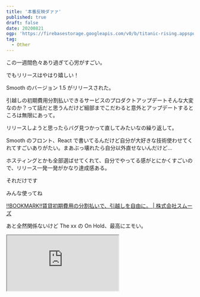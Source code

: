```yaml
---
title: '本番反映ダァァ'
published: true
draft: false
date: 20200821
ogp: 'https://firebasestorage.googleapis.com/v0/b/titanic-rising.appspot.com/o/honban-hanei-da.jpg?alt=media&token=624c4c01-94f5-43ff-a905-3d788354dd13'
tag:
  - Other
---
```


この一週間色々あり過ぎて心労がすごい。

でもリリースはやはり嬉しい！

Smooth のバージョン 1.5 がリリースされた。

引越しの初期費用分割払いできるサービスのプロダクトアップデートそんな大変なのか？って話だと思うんだけど細部までこだわると意外とアップデートするところは無限にあって。

リリースしようと思ったらバグ見つかって直してみたいなの繰り返して。

Smooth のフロント、React で書いてるんだけど自分が大好きな技術使わせてくれてすごいありがたい。まあぶっ壊れたら自分以外直せないんだけど…

ホスティングとかも全部選ばせてくれて、自分でやってる感がとにかくすごいので、リリース一発一発がかなり達成感ある。

それだけです

みんな使ってね

[!!BOOKMARK!!賃貸初期費用の分割払いで、引越しを自由に。 | 株式会社スムーズ](https://smooth.jp)

あと全然関係ないけど The xx の On Hold、最高にエモい。

<iframe
  width={560}
  height={315}
  src="https://www.youtube.com/embed/blJKoXWlqJk"
/>
